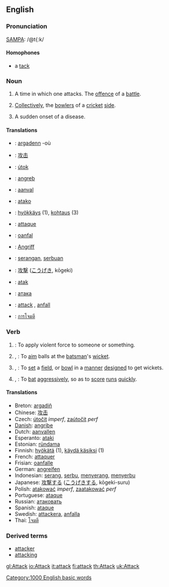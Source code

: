 ==English==

===Pronunciation===
{{US}} [[W:SAMPA|SAMPA]]: /@t{:k/

====Homophones====
*a [[tack]]

===Noun===
{{en-noun-reg}}

# A time in which one attacks.  The [[offence]] of a [[battle]].
# {{cricket}} [[Collectively]], the [[bowler]]s of a [[cricket]] [[side]].
# {{medicine}} A sudden onset of a disease.

====Translations====
{{top}}
*{{br}}: [[argadenn]] {{f}} -où
*{{zh}}: [[攻击]]
*{{cs}}: [[útok]] {{m}}
*{{da}}: [[angreb]] {{n}}
*{{nl}}: [[aanval]] {{m}}
*{{eo}}: [[atako]]
*{{fi}}: [[hyökkäys]] (1), [[kohtaus]] (3)
*{{fr}}: [[attaque]] {{f}}
{{mid}}
*{{fy}}: [[oanfal]]
*{{de}}: [[Angriff]] {{m}}
*{{id}}: [[serang|serangan]], [[serbu|serbuan]]
*{{jp}}: [[攻撃]] ([[こうげき]], kōgeki)
*{{pl}}: [[atak]] {{m}}
*{{ru}}: [[атака]]
*{{sv}}: [[attack#Swedish|attack]] {{c}}, [[anfall]] {{n}}
*{{th}}: [[การโจมตี]]
{{bottom}}

===Verb===
{{en-infl-reg-consonant|attack||}}

# {{transitive}}: To apply violent force to someone or something.
# {{Cricket}}, {{transitive}}: To [[aim]] balls at the [[batsman]]'s [[wicket]].
# {{Cricket}}, {{intransitive}}: To [[set]] a [[field]], or [[bowl]] in a [[manner]] [[design]]ed to get wickets.
# {{Cricket}}, {{intransitive}}: To [[bat]] [[aggressive]]ly, so as to [[score]] [[run]]s [[quick]]ly.

====Translations====
*Breton: [[argadiñ]]
*Chinese: [[攻击]]
*Czech: [[útočit]] ''imperf'', [[zaútočit]] ''perf''
*[[w:Danish language|Danish]]: [[angribe]]
*Dutch: [[aanvallen]]
*Esperanto: [[ataki]]
*Estonian: [[ründama]]
*Finnish: [[hyökätä]] (1), [[käydä käsiksi]] (1)
*French: [[attaquer]]
*Frisian: [[oanfalle]]
*German: [[angreifen]]
*Indonesian: [[serang]], [[serbu]], [[serang|menyerang]], [[serbu|menyerbu]]
*Japanese: [[攻撃]]する ([[こうげき]]する, kōgeki-suru)
*Polish: [[atakować]] ''imperf'', [[zaatakować]] ''perf''
*Portuguese: [[ataque]]
*Russian: [[атаковать]]
*Spanish: [[ataque]]
*Swedish: [[attackera]], [[anfalla]]
*Thai: [[โจมตี]]

===Derived terms===
*[[attacker]]
*[[attacking]]

[[Category:1000 English basic words]]

[[gl:Attack]]
[[io:Attack]]
[[it:attack]]
[[fi:attack]]
[[th:Attack]]
[[uk:Attack]]